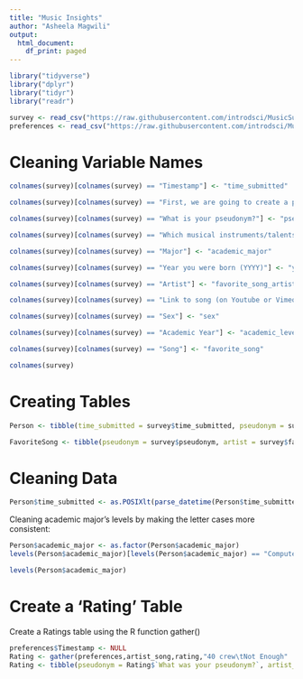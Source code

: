 ```yaml
---
title: "Music Insights"
author: "Asheela Magwili"
output:
  html_document:
    df_print: paged
---
```


```r
library("tidyverse")
library("dplyr")
library("tidyr")
library("readr")

survey <- read_csv("https://raw.githubusercontent.com/introdsci/MusicSurvey/master/music-survey.csv")
preferences <- read_csv("https://raw.githubusercontent.com/introdsci/MusicSurvey/master/preferences-survey.csv")
```

# Cleaning Variable Names
```r
colnames(survey)[colnames(survey) == "Timestamp"] <- "time_submitted"

colnames(survey)[colnames(survey) == "First, we are going to create a pseudonym for you to keep this survey anonymous (more or less). Which pseudonym generator would you prefer?"] <- "pseudonym_generator"

colnames(survey)[colnames(survey) == "What is your pseudonym?"] <- "pseudonym"

colnames(survey)[colnames(survey) == "Which musical instruments/talents do you play? (Select all that apply)"] <- "instrument_list"

colnames(survey)[colnames(survey) == "Major"] <- "academic_major"

colnames(survey)[colnames(survey) == "Year you were born (YYYY)"] <- "year_born"

colnames(survey)[colnames(survey) == "Artist"] <- "favorite_song_artist"

colnames(survey)[colnames(survey) == "Link to song (on Youtube or Vimeo)"] <- "favorite_song_link"

colnames(survey)[colnames(survey) == "Sex"] <- "sex"

colnames(survey)[colnames(survey) == "Academic Year"] <- "academic_level"

colnames(survey)[colnames(survey) == "Song"] <- "favorite_song"

colnames(survey)
```

# Creating Tables
```r
Person <- tibble(time_submitted = survey$time_submitted, pseudonym = survey$pseudonym, sex = survey$sex, academic_major = survey$academic_major, academic_level = survey$academic_level, year_born = survey$year_born)

FavoriteSong <- tibble(pseudonym = survey$pseudonym, artist = survey$favorite_song_artist, song = survey$favorite_song, link = survey$favorite_song_link)
```

# Cleaning Data
```r
Person$time_submitted <- as.POSIXlt(parse_datetime(Person$time_submitted, format="%m/%d/%y %H:%M"))
```


Cleaning academic major's levels by making the letter cases more consistent:
```r
Person$academic_major <- as.factor(Person$academic_major)
levels(Person$academic_major)[levels(Person$academic_major) == "Computer information systems"] <- "Computer Information Systems"

levels(Person$academic_major)
```

# Create a 'Rating' Table
Create a Ratings table using the R function gather()
```r
preferences$Timestamp <- NULL
Rating <- gather(preferences,artist_song,rating,"40 crew\tNot Enough" :"Wheezer\tBuddy Holly")
Rating <- tibble(pseudonym = Rating$`What was your pseudonym?`, artist_song = Rating$artist_song, rating = Rating$rating)
```